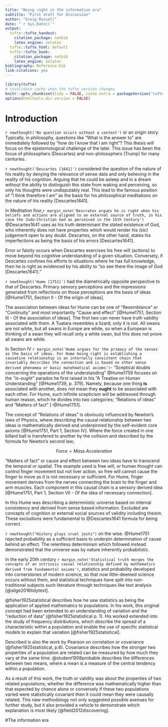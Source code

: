 ```yaml
---
title: "Being right in the information era"
subtitle: "First draft for discussion"
author: "Greig Russell"
date: "`r Sys.Date()`"
output:
  tufte::tufte_handout:
    citation_package: natbib
    latex_engine: xelatex
  tufte::tufte_html: default
  tufte::tufte_book:
    citation_package: natbib
    latex_engine: xelatex
bibliography: Reference.bib
link-citations: yes
---
```




```r
library(tufte)
# invalidate cache when the tufte version changes
knitr::opts_chunk$set(tidy = FALSE, cache.extra = packageVersion('tufte'))
options(htmltools.dir.version = FALSE)
```

\pagenumbering{arabic}

# Introduction

`r newthought('No question occurs without a context')` or an origin story. Typically, in philosophy, questions like "What is the answer to " are immediately followed by "how do I know that I am right"? This thesis will focus on the epistemological challenge of the later. This issue has been the focus of philosophers (Descartes) and non-philosophers (Trump) for many centuries.  

`r newthought('Descartes [1641]')` considered the question of the nature of his reality by denying the relevance of sense data and only believing in the reality of his cognition. Arguing that he could be asleep and in a dream without the ability to distinguish this state from waking and perceiving, so only his thoughts were undisputably real. This lead to the famous position of "I think therefore I am" as the basis for his philosophical meditations on the nature of his reality [Descartes1641].  

In Meditation four,`r margin_note('Descrates argues he is right when his beliefs and actions are aligned to an external source of truth, in his case the Judo-Christian God as perceived in the 15th Century')` @Descartes1641 uses as his truth determinant the stated existence of God, who inherently does not have properties which would render his _(sic)_  judgement open to any doubt. Descartes, on the other hand, states his imperfections as being the basis of his errors [Descartes1641].    

Error or falsity occurs when Descartes exercises his free will (actions) to move beyond his cognitive understanding of a given situation. Conversely, if Descartes confines his efforts to situations where he has full knowledge, then he is right as evidenced by his ability to "so see there the image of God [Descartes1641]."  

 `r newthought('Hume [1751]')` had the diametrically opposite perspective to that of Descartes. Primary sensory perceptions and the impressions generated from reflections on those perceptions are the basis of ideas [@Hume1751, Section II - Of the origin of ideas]. 

The association between ideas for Hume can be one of "Resemblance" or "Continuity" and most importantly "Cause and effect" [@Hume1751, Section III - Of the association of ideas]. The first two can never have truth validity associated with them. A Tuatara resembles a lizard; only it is not. All swans are not white, but all swans in Europe are white, so when a European is thinking of a swan they will recall only a white swan, but this does not prove all swans are white.

In Section IV `r margin_note('Hume argues for the primacy of the senses as the basis of ideas. For Hume being right is establishing a causative relationship is an internally consistent chain that invariably decsribes the connection and is based on other sense derived phenomea or basic matehmatical axioms')`- "Sceptical doubts concerning the operations of the understanding" @Hume1759 focuses on the _"is-ought"_ paradox he first raised in his "A Treatise on Human Understanding" [@Hume1739, p. 379]. Namely, because one thing **is** associated with another,  does not mean they **ought** to be associated with each other.  For Hume, such infinite scepticism will be addressed through human reason, which he divides into two categories; "Relations of ideas" and "Matters of fact" [-@Hume1751].  

The concept of "Relations of ideas" is obviously influenced by Newton's laws of Physics, where describing the causal relationship between two ideas is mathematically derived and underpinned by the self-evident core axioms [@Hume1751, Part 1, Section IV]. Where the force created in one billard ball is transfered to another by the collision and described by the formula for Newton's second law;

$$Force = Mass. Acceleration$$

"Matters of fact" or cause and effect between two ideas have to transcend the temporal or spatial. The example used is free will, or human thought can control finger movement but not liver action, so free will cannot cause the finger to move as it is not necessary or sufficient. For Hume, finger movement derives from the nerves connecting the brain to the finger and arm muscles. Each component in this causal chain is a sensory derived idea [@Hume1751, Part 1, Section VII - Of the idea of necessary connection].  

In this Hume was describing a deterministic universe based on internal consistency and derived from sense based information. Excluded are concepts of cognition or external social sources of validity including theism. These excludions were fundamental to @Descartes1641 formula for being correct.  

`r newthought("History plays cruel jests")` on the wise. @Hume1751 rejected probability as a sufficient basis to underpin determination of cause behind an effect. The relentless determinism which followed instead demonstrated that the universe was by nature inherently probabilistic. 

In the early 20th century `r margin_note('Statistical truth merges the concepts of an intrinsic casual relationship defined by mathematics derived from fundamental axioms')`, statistics and probability developed into cornerstones of modern science, so that now little-deemed science occurs without them, and statistical techniques have spilt into non-traditional subjects such literature through techniques like text analysis [@silge2016tidytext].

@fisher1925statistical describes how he saw statistics as being the application of applied mathematics to populations. In his work, this original concept had been extended to an understanding of variation and the "reduction of data" (@fisher1925statistical p. 1). His worked extended into the study of frequency distributions, which describe the spread of a characteristic within a population and enable the use of specific statistical models to explain that variation [@fisher1925statistical]. 

Described is also the work by Pearson on correlation or covariance (@fisher1925statistical, p.6). Covariance describes how the stronger two properties of a population are related can be measured by how much they vary at the same time.  @student1908probable describes the differences between two means, where a mean is a measure of the central tendency within a population. 

As a result of this work, the truth or validity was about the properties of two related populations; whether the difference was mathematically higher than that expected by chance alone or conversely if these two populations varied were statistically covariant then it could mean they were causally related. This new methodology not only suggested possible avenues for further study, but it also provided a vehicle to demonstrate which explanation is most likely [@field2012discovering].

#The information era



\newpage